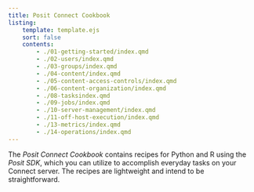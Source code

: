 ```yaml
---
title: Posit Connect Cookbook
listing:
    template: template.ejs
    sort: false
    contents:
        - ./01-getting-started/index.qmd
        - ./02-users/index.qmd
        - ./03-groups/index.qmd
        - ./04-content/index.qmd
        - ./05-content-access-controls/index.qmd
        - ./06-content-organization/index.qmd
        - ./08-tasksindex.qmd
        - ./09-jobs/index.qmd
        - ./10-server-management/index.qmd
        - ./11-off-host-execution/index.qmd
        - ./13-metrics/index.qmd
        - ./14-operations/index.qmd
---
```


The *Posit Connect Cookbook* contains recipes for Python and R using the *Posit SDK*, which you can utilize to accomplish everyday tasks on your Connect server. The recipes are lightweight and intend to be straightforward.
